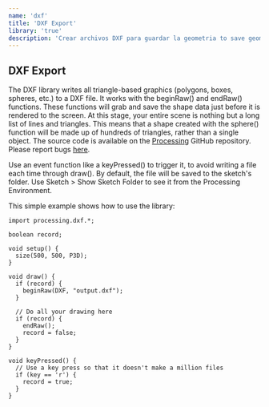 ```yaml
---
name: 'dxf'
title: 'DXF Export'
library: 'true'
description: 'Crear archivos DXF para guardar la geometria to save geometry for loading into other programs. It works with triangle-based graphics including polygons, boxes, and spheres.'
---
```


## DXF Export

The DXF library writes all triangle-based graphics (polygons, boxes, spheres, etc.) to a DXF file. It works with the beginRaw() and endRaw() functions. These functions will grab and save the shape data just before it is rendered to the screen. At this stage, your entire scene is nothing but a long list of lines and triangles. This means that a shape created with the sphere() function will be made up of hundreds of triangles, rather than a single object. The source code is available on the [Processing](https://github.com/processing/processing/tree/master/java/libraries/dxf) GitHub repository. Please report bugs [here](https://github.com/processing/processing/issues).

Use an event function like a keyPressed() to trigger it, to avoid writing a file each time through draw(). By default, the file will be saved to the sketch's folder. Use Sketch > Show Sketch Folder to see it from the Processing Environment.

This simple example shows how to use the library:

```
import processing.dxf.*;

boolean record;

void setup() {
  size(500, 500, P3D);
}

void draw() {
  if (record) {
    beginRaw(DXF, "output.dxf");
  }

  // Do all your drawing here
  if (record) {
    endRaw();
    record = false;
  }
}

void keyPressed() {
  // Use a key press so that it doesn't make a million files
  if (key == 'r') {
  	record = true;
  }
}
```
